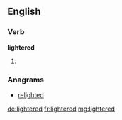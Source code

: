 ==English==

===Verb===
'''lightered'''

# {{en-past of|lighter}}

===Anagrams===
* [[relighted#English|relighted]]

[[de:lightered]]
[[fr:lightered]]
[[mg:lightered]]
